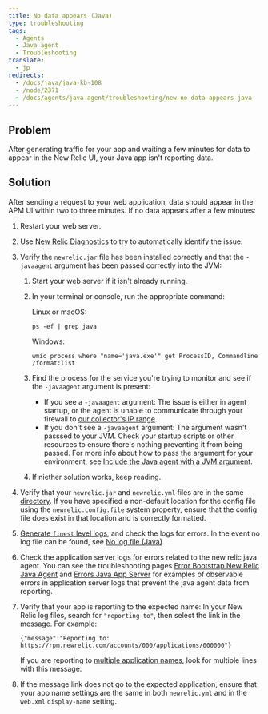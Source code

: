 ```yaml
---
title: No data appears (Java)
type: troubleshooting
tags:
  - Agents
  - Java agent
  - Troubleshooting
translate:
  - jp
redirects:
  - /docs/java/java-kb-108
  - /node/2371
  - /docs/agents/java-agent/troubleshooting/new-no-data-appears-java
---
```


## Problem

After generating traffic for your app and waiting a few minutes for data to appear in the New Relic UI, your Java app isn't reporting data.

## Solution

After sending a request to your web application, data should appear in the APM UI within two to three minutes. If no data appears after a few minutes:

1. Restart your web server.
2. Use [New Relic Diagnostics](/docs/agents/manage-apm-agents/troubleshooting/new-relic-diagnostics) to try to automatically identify the issue.
3. Verify the `newrelic.jar` file has been installed correctly and that the `-javaagent` argument has been passed correctly into the JVM:

   1. Start your web server if it isn't already running.
   2. In your terminal or console, run the appropriate command:

      Linux or macOS:

      ```
      ps -ef | grep java
      ```

      Windows:

      ```
      wmic process where "name='java.exe'" get ProcessID, Commandline /format:list
      ```
   3. Find the process for the service you're trying to monitor and see if the `-javaagent` argument is present:

      * If you see a `-javaagent` argument: The issue is either in agent startup, or the agent is unable to communicate through your firewall to [our collector's IP range](/docs/using-new-relic/cross-product-functions/install-configure/networks).
      * If you don't see a `-javaagent` argument: The argument wasn't passsed to your JVM. Check your startup scripts or other resources to ensure there's nothing preventing it from being passed. For more info about how to pass the argument for your environment, see [Include the Java agent with a JVM argument](/docs/agents/java-agent/installation/include-java-agent-jvm-argument).
   4. If niether solution works, keep reading.
4. Verify that your `newrelic.jar` and `newrelic.yml` files are in the same [directory](/docs/agents/manage-apm-agents/troubleshooting/find-agent-root-directory#java-agent). If you have specified a non-default location for the config file using the `newrelic.config.file` system property, ensure that the config file does exist in that location and is correctly formatted.
5. [Generate `finest` level logs](/docs/agents/java-agent/troubleshooting/generating-logs-troubleshooting), and check the logs for errors. In the event no log file can be found, see [No log file (Java)](/docs/agents/java-agent/troubleshooting/no-log-file-java).
6. Check the application server logs for errors related to the new relic java agent. You can see the troubleshooting pages [Error Bootstrap New Relic Java Agent](https://docs.newrelic.com/docs/agents/java-agent/troubleshooting/error-bootstrapping-new-relic-java-agent) and [Errors Java App Server](https://docs.newrelic.com/docs/agents/java-agent/troubleshooting/errors-starting-java-app-server) for examples of observable errors in application server logs that prevent the java agent data from reporting.
7. Verify that your app is reporting to the expected name: In your New Relic log files, search for `"reporting to"`, then select the link in the message. For example:

   ```
   {"message":"Reporting to: https://rpm.newrelic.com/accounts/000/applications/000000"}
   ```

   If you are reporting to [multiple application names](/docs/apm/new-relic-apm/installation-configuration/using-multiple-names-app), look for multiple lines with this message.
8. If the message link does not go to the expected application, ensure that your app name settings are the same in both `newrelic.yml` and in the `web.xml` `display-name` setting.
